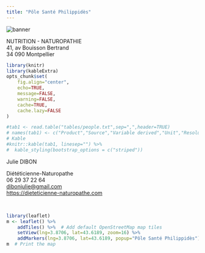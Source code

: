 ```yaml
---
title: "Pôle Santé Philippidès"
---
```


<img class="banner" src="images/Montpellier_banner.jpg" alt="banner">
<br>
<div class="intro">
NUTRITION - NATUROPATHIE<br>
41, av Bouisson Bertrand<br>
34 090 Montpellier
</div>

```r
library(knitr)
library(kableExtra)
opts_chunk$set(
	fig.align="center",
	echo=TRUE,
	message=FALSE,
	warning=FALSE,
	cache=TRUE,
	cache.lazy=FALSE 
)
```

```r
#tab1 <- read.table("tables/people.txt",sep=",",header=TRUE)
# names(tab1) <- c("Product","Source","Variable derived","Unit","Resolution (m)")
# Kable
#knitr::kable(tab1, linesep="") %>%
#  kable_styling(bootstrap_options = c("striped"))
```

<div class="people_list">
<div class="people">
<div class="name">Julie DIBON</div>
<p>Diététicienne-Naturopathe<br>
06 29 37 22 64<br>
<a href="mailto:dibonjulie&commat;gmail&period;com">dibonjulie&commat;gmail&period;com</a><br>
<https://dieteticienne-naturopathe.com></p>
</div>
</div>

<br>

```r
library(leaflet)
m <- leaflet() %>%
	addTiles() %>%  # Add default OpenStreetMap map tiles
	setView(lng=3.8706, lat=43.6189, zoom=16) %>%
	addMarkers(lng=3.8706, lat=43.6189, popup="Pôle Santé Philippidès")
m  # Print the map
```

